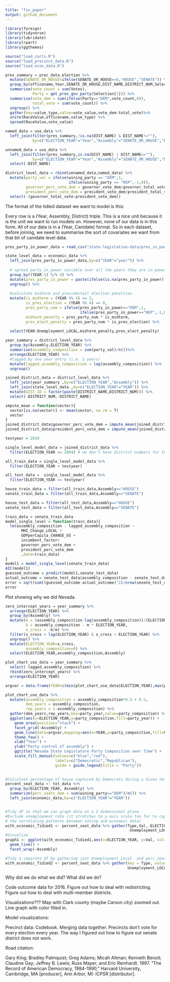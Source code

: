 ```yaml
---
title: "fin_paper"
output: github_document
---
```


```r
library(foreign)
library(tidyverse)
library(lubridate)
library(rpart)
library(ggthemes)

source("load_carls.R")
source("load_precinct_data.R")
source("load_econ_data.R")


```

```r
pres_summary = prec_data_election %>% 
  mutate(SENATE_OR_HOUSE=ifelse(SENATE_OR_HOUSE==8,"HOUSE","SENATE")) %>%
  group_by(officename,Year,SENATE_OR_HOUSE,DIST_NAME,DISTRICT_NUM,Selection) %>%
  summarise(vote_count = sum(Votes),
            Party = get_pres_gov_party(Selection[1])) %>%
  summarise(vote_dem = sum(ifelse(Party=="DEM",vote_count,0)),
            total_vote = sum(vote_count)) %>%
  ungroup() %>%
  gather(key=value_type,value=vote_value,vote_dem:total_vote)%>%
  unite(RaceValue,officename,value_type) %>%
  spread(RaceValue,vote_value)

named_data = use_data %>%
  left_join(filter(pres_summary,!is.na(DIST_NAME) & DIST_NAME!=""),
            by=c("ELECTION_YEAR"="Year","Assembly"="SENATE_OR_HOUSE","DISTRICT_NUM"="DISTRICT_NUM","DISTRICT_NAME"="DIST_NAME"))

unnamed_data = use_data %>%
  left_join(filter(pres_summary,is.na(DIST_NAME) | DIST_NAME==""),
            by=c("ELECTION_YEAR"="Year","Assembly"="SENATE_OR_HOUSE","DISTRICT_NUM"="DISTRICT_NUM")) %>%
  select(-DIST_NAME)

district_level_data = rbind(unnamed_data,named_data) %>%
  mutate(party_val = ifelse(wining_party == "DEM",1,
                            ifelse(wining_party == "REP",-1,0)),
         governor_perc_vote_dem = governor_vote_dem/governor_total_vote,
         president_perc_vote_dem = president_vote_dem/president_total_vote) %>%
  select(-(governor_total_vote:president_vote_dem))
```

The format of the tidied dataset we want to model is this:

Every row is a (Year, Assembly, District) triple. This is a nice unit because it is the unit we want to run models on. However, none of our data is in this form. All of our data is in a (Year, Canidate) format. So in each dataset, before joining, we need to summarise the sort of covariates we want from that bit of canidate level data.

```r
pres_party_in_power_data = read_csv("state-legislative-data/pres_in_power.csv")

state_level_data = economic_data %>%
  left_join(pres_party_in_power_data,by=c("YEAR"="year")) %>%
  
  # spread party_in_power variable over all the years they are in power, not just every 4 years
  group_by((YEAR-1) %/% 4) %>%
  mutate(pres_party_in_power = paste(ifelse(is.na(pres_party_in_power),"",pres_party_in_power),collapse="")) %>%
  ungroup() %>%
  
  #calculate midterm and presidentail election penalties
  mutate(is_midterm = (YEAR %% 4) == 2,
         is_pres_election = (YEAR %% 4) == 0,
         pres_party_num = ifelse(pres_party_in_power=="DEM",1,
                                 ifelse(pres_party_in_power=="REP",-1,0)),
         midterm_penalty = pres_party_num * is_midterm,
         pres_elect_penalty = pres_party_num * is_pres_election) %>%
  
  select(YEAR:Unemployment_LOCAL,midterm_penalty,pres_elect_penalty)
```

```r
year_summary = district_level_data %>%
  group_by(Assembly,ELECTION_YEAR) %>%
  summarise(assembly_composition = sum(party_val)/n())%>%
  arrange(ELECTION_YEAR) %>%
  #lagged by one year entry (i.e. 2 years)
  mutate(lagged_assembly_composition = lag(assembly_composition)) %>%
  ungroup()
```

```r
joined_district_data = district_level_data %>%
  left_join(year_summary ,by=c("ELECTION_YEAR","Assembly")) %>%
  left_join(state_level_data ,by=c("ELECTION_YEAR"="YEAR")) %>%
  mutate(DIST_ID = factor(paste(DISTRICT_NAME,DISTRICT_NUM))) %>%
  select(-DISTRICT_NUM,-DISTRICT_NAME)
```

```r
impute_mean = function(vector){
  vector[is.na(vector)] <- mean(vector, na.rm = T)
  vector
}
joined_district_data$governor_perc_vote_dem = impute_mean(joined_district_data$governor_perc_vote_dem)
joined_district_data$president_perc_vote_dem = impute_mean(joined_district_data$president_perc_vote_dem)
```

```r
testyear = 2010

single_level_model_data = joined_district_data %>%
  filter(ELECTION_YEAR >= 2004) # we don't have district numbers for 1968 and 1970! (this should be fixable)

all_train_data = single_level_model_data %>%
  filter(ELECTION_YEAR < testyear)

all_test_data =  single_level_model_data %>%
  filter(ELECTION_YEAR == testyear)

house_train_data = filter(all_train_data,Assembly=="HOUSE")
senate_train_data = filter(all_train_data,Assembly=="SENATE")

house_test_data = filter(all_test_data,Assembly=="HOUSE")
senate_test_data = filter(all_test_data,Assembly=="SENATE")

train_data = senate_train_data
model_single_level = function(train_data){
  lm(assembly_composition - lagged_assembly_composition ~ 
       MHI_Change_LOCAL +
       GDPperCapita_CHANGE_US + 
       incumbent_factor+
       governor_perc_vote_dem + 
       president_perc_vote_dem
       ,data=train_data)
}
model1 = model_single_level(senate_train_data)
AIC(model1)
guessed_outcome = predict(model1,senate_test_data)
actual_outcome = senate_test_data$assembly_composition - senate_test_data$lagged_assembly_composition
error = sqrt(sum((guessed_outcome-actual_outcome)^2)/nrow(senate_test_data))
error
```

Plot showing why we did Nevada.

```r
zero_intercept_years = year_summary %>%
  arrange(ELECTION_YEAR) %>%
  group_by(Assembly) %>%
  mutate(m = (assembly_composition-lag(assembly_composition))/(ELECTION_YEAR-lag(ELECTION_YEAR)),
         b = assembly_composition - m * ELECTION_YEAR,
         x_cross = -b/m) %>%
  filter(x_cross > lag(ELECTION_YEAR) & x_cross < ELECTION_YEAR) %>%
  ungroup() %>%
  mutate(ELECTION_YEAR=x_cross,
         assembly_composition=0) %>%
  select(ELECTION_YEAR,assembly_composition,Assembly)

plot_chart_use_data = year_summary %>%
  select(-lagged_assembly_composition) %>%
  rbind(zero_intercept_years) %>%
  arrange(ELECTION_YEAR)

argvar = data.frame(YEAR=c(min(plot_chart_use_data$ELECTION_YEAR),max(plot_chart_use_data$ELECTION_YEAR)),party_composition=c(0.5,0.5))

plot_chart_use_data %>%
  mutate(assembly_composition = assembly_composition*0.5 + 0.5,
         dem_years = assembly_composition,
         rep_years = 1-assembly_composition) %>%
  gather(dem_years,rep_years,key=party_year,value=party_composition) %>%
  ggplot(aes(x=ELECTION_YEAR,y=party_composition,fill=party_year)) + 
    geom_area(position="stack") + 
    facet_grid(~Assembly) + 
    geom_line(data=argvar,mapping=aes(x=YEAR,y=party_composition,fill=NA),color="black") + 
    theme_few() + 
    xlab("Year") + 
    ylab("Party control of assembly") + 
    ggtitle("Nevada State Legislature Party Composition over Time") + 
    scale_fill_manual(values=c("blue","red"),
                      labels=c("Democratic","Republican"),
                      guide = guide_legend(title = "Party"))
    
```

```r
#Calculate percentage of house captured by Democrats during a Given Year's General Election
percent_seat_data <- tot_data %>%
  group_by(ELECTION_YEAR, Assembly) %>%
  summarize(perc_seats_dem = sum(wining_party=="DEM")/n()) %>%
  left_join(economic_data,by=c("ELECTION_YEAR"="YEAR"))


#Tidy df so that we can graph data on a 2 dimensional plane 
#Exclude unemployment rate (it stretches te y-axis scale too far to capture insights on
# the correlating patterns between voting and economic data)
with_economic_Tidied1 <- percent_seat_data %>% gather(Type,Val,-ELECTION_YEAR, -Assembly, 
                                                      -Unemployment_LOCAL)
#Visualize 
graph1 <- ggplot(with_economic_Tidied1,aes(x=ELECTION_YEAR, y=Val, col=Type)) + 
  geom_line() + 
  facet_wrap(~Assembly)

#Tidy a separate df by gathering just Unemployment_Local  and perc_seats_dem under Type
with_economic_Tidied2 <- percent_seat_data %>% gather(key = Type, value = Percent, 
                                                      Unemployment_LOCAL, perc_seats_dem)
```

Why did we do what we did?
What did we do?

Code outcome data for 2016.
Figure out how to deal with redistricting.
Figure out how to deal with multi-member districts.



Visualizations???
Map with Clark county (maybe Carson city) zoomed out.
Line graph with color filled in. 

Model visualizations:



Precinct data:
Codebook.
Merging data together.
Precincts don't vote for every election every year. The way I figured out how to figure out senate district does not work.




Road citation:

Gary King; Bradley Palmquist; Greg Adams; Micah Altman;
Kenneth Benoit; Claudine Gay; Jeffrey B. Lewis; Russ Mayer;
and Eric Reinhardt. 1997. "The Record of American Democracy, 1984-1990," Harvard University, Cambridge, MA [producer],
Ann Arbor, MI: ICPSR [distributor].